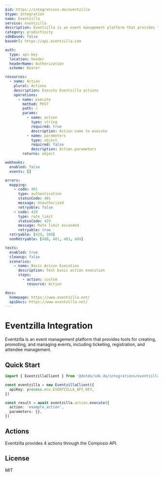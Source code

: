 ```yaml
---
$id: https://integrations.do/eventzilla
$type: Integration
name: Eventzilla
service: eventzilla
description: Eventzilla is an event management platform that provides tools for creating, promoting, and managing events, including ticketing, registration, and attendee management.
category: productivity
sdkBased: false
baseUrl: https://api.eventzilla.com

auth:
  type: api-key
  location: header
  headerName: Authorization
  scheme: Bearer

resources:
  - name: Action
    plural: Actions
    description: Execute Eventzilla actions
    operations:
      - name: execute
        method: POST
        path: /
        params:
          - name: action
            type: string
            required: true
            description: Action name to execute
          - name: parameters
            type: object
            required: false
            description: Action parameters
        returns: object

webhooks:
  enabled: false
  events: []

errors:
  mapping:
    - code: 401
      type: authentication
      statusCode: 401
      message: Unauthorized
      retryable: false
    - code: 429
      type: rate_limit
      statusCode: 429
      message: Rate limit exceeded
      retryable: true
  retryable: [429, 500]
  nonRetryable: [400, 401, 403, 404]

tests:
  enabled: true
  cleanup: false
  scenarios:
    - name: Basic Action Execution
      description: Test basic action execution
      steps:
        - action: custom
          resource: Action

docs:
  homepage: https://www.eventzilla.net/
  apiDocs: https://www.eventzilla.net/
---
```


# Eventzilla Integration

Eventzilla is an event management platform that provides tools for creating, promoting, and managing events, including ticketing, registration, and attendee management.

## Quick Start

```typescript
import { EventzillaClient } from '@dotdo/sdk.do/integrations/eventzilla'

const eventzilla = new EventzillaClient({
  apiKey: process.env.EVENTZILLA_API_KEY,
})

const result = await eventzilla.action.execute({
  action: 'example_action',
  parameters: {},
})
```

## Actions

Eventzilla provides 4 actions through the Composio API.

## License

MIT
